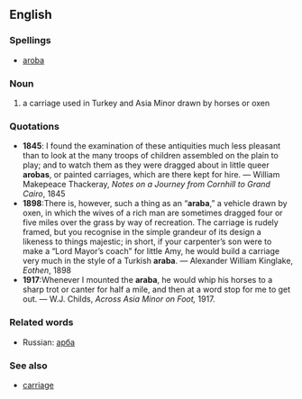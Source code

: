 ==English==
===Spellings===
*[[aroba]]
===Noun===
#a carriage used in Turkey and Asia Minor drawn by horses or oxen
===Quotations===
*'''1845''': I found the examination of these antiquities much less pleasant than to look at the many troops of children assembled on the plain to play; and to watch them as they were dragged about in little queer '''arobas''', or painted carriages, which are there kept for hire. &mdash; William Makepeace Thackeray, ''Notes on a Journey from Cornhill to Grand Cairo'', 1845
*'''1898''':There is, however, such a thing as an “'''araba''',” a vehicle drawn by oxen, in which the wives of a rich man are sometimes dragged four or five miles over the grass by way of recreation. The carriage is rudely framed, but you recognise in the simple grandeur of its design a likeness to things majestic; in short, if your carpenter’s son were to make a “Lord Mayor’s coach” for little Amy, he would build a carriage very much in the style of a Turkish '''araba'''. &mdash; Alexander William Kinglake, ''Eothen'', 1898
*'''1917''':Whenever I mounted the '''araba''', he would whip his horses to a sharp trot or canter for half a mile, and then at a word stop for me to get out. &mdash; W.J. Childs, ''Across Asia Minor on Foot,'' 1917. 

===Related words===
*Russian: [[арба]]

===See also===
*[[carriage]]